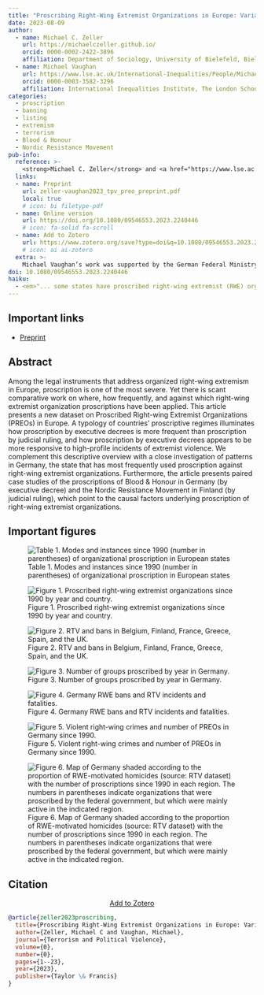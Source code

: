 ```yaml
---
title: "Proscribing Right-Wing Extremist Organizations in Europe: Variations, Trends, and Prospects"
date: 2023-08-09
author:
  - name: Michael C. Zeller
    url: https://michaelczeller.github.io/
    orcid: 0000-0002-2422-3896
    affiliation: Department of Sociology, University of Bielefeld, Bielefeld, Germany
  - name: Michael Vaughan
    url: https://www.lse.ac.uk/International-Inequalities/People/Michael-Vaughan/Michael-Vaughan
    orcid: 0000-0003-3582-3296
    affiliation: International Inequalities Institute, The London School of Economics and Political Science, London, UK
categories:
  - proscription
  - banning
  - listing
  - extremism
  - terrorism
  - Blood & Honour
  - Nordic Resistance Movement
pub-info:
  reference: >-
    <strong>Michael C. Zeller</strong> and <a href="https://www.lse.ac.uk/International-Inequalities/People/Michael-Vaughan/Michael-Vaughan">Michael Vaughan</a>, “Proscribing Right-Wing Extremist Organizations in Europe: Variations, Trends, and Prospects,” <em>Terrorism and Political Violence</em> 0, no. 0 (2023): 1-23, doi: <a href="https://doi.org/10.1080/09546553.2023.2240446"><code>10.1080/09546553.2023.2240446</code></a>
  links:
  - name: Preprint
    url: zeller-vaughan2023_tpv_preo_preprint.pdf
    local: true
    # icon: bi filetype-pdf
  - name: Online version
    url: https://doi.org/10.1080/09546553.2023.2240446
    # icon: fa-solid fa-scroll
  - name: Add to Zotero
    url: https://www.zotero.org/save?type=doi&q=10.1080/09546553.2023.2240446
    # icon: ai ai-zotero
  extra: >-
    Michael Vaughan’s work was supported by the German Federal Ministry of Education and Research (funding code 16DII125). We would like to thank the all country experts who participated in data collection for this project: for Austria, Vinicius Bivar and Manès Weisskircher; for Belgium, Ico Maly; for Bulgaria, Rositsa Dzhekova and Asya Metodieva; for Croatia, Maja Gergorić and Ivan Tranfić; for Czechia, Ondrej Kolár and Eva Svatonova; for Denmark, Richard McNeil- Willson and Anita Nissen; for Estonia, Stefano Braghiroli; for Finland, Lynda Gilby and Tommi Kotonen; for France, Jean-Yves Camus, Nicolas Lebourg, and Franziska Wagner; for Germany, Maik Fielitz, Jana Hitziger, Greta Jasser, Sabine Volk, and Michael C. Zeller; for Greece and for Cyprus, Andreas Dafnos and Vasiliki Tsagkroni; for Hungary, Katherine Kondor and Balša Lubarda; for Italy, Alessio Scopelliti and Micaela Musacchio Strigone; for Latvia, Valery Engel; for the Netherlands, Sarah de Lange; for Poland, Michael Cole and Justyna Kajta; for Portugal, Vinicius Bivar and Raquel da Silva; for Romania, Roland Clark and Cinpoes Radu; for Slovakia, Miroslav Mareš and Eva Svatonova; for Slovenia, Miroslav Mareš and Marko Milošev; for Spain, Carmen Aguilera-Carnerero and Bàrbara Molas; for Sweden, Tina Askanius and Patricia Rodi; and for the United Kingdom and for Ireland, William Allchorn, Andreas Dafnos, Callum Downes, and Daniel Jones. We also thank Alina Iltutmus for assistance in preparing this article. 
doi: 10.1080/09546553.2023.2240446
haiku:
  - <em>"... some states have proscribed right-wing extremist (RWE) organizations quite often, while others have used proscription laws only in isolated cases; still others eschew completely such legal instruments."</em>
---
```


## Important links

- [Preprint](zeller-vaughan2023_tpv_preo_preprint.pdf)

## Abstract

Among the legal instruments that address organized right-wing extremism in Europe, proscription is one of the most severe. Yet there is scant comparative work on where, how frequently, and against which right-wing extremist organization proscriptions have been applied. This article presents a new dataset on Proscribed Right-wing Extremist Organizations (PREOs) in Europe. A typology of countries’ proscriptive regimes illuminates how proscription by executive decrees is more frequent than proscription by judicial ruling, and how proscription by executive decrees appears to be more responsive to high-profile incidents of extremist violence. We complement this descriptive overview with a close investigation of patterns in Germany, the state that has most frequently used proscription against right-wing extremist organizations. Furthermore, the article presents paired case studies of the proscriptions of Blood & Honour in Germany (by executive decree) and the Nordic Resistance Movement in Finland (by judicial ruling), which point to the causal factors underlying proscription of right-wing extremist organizations.


## Important figures

![Table 1. Modes and instances since 1990 (number in parentheses) of organizational proscription in European states](preo_tab1.png)

![Figure 1. Proscribed right-wing extremist organizations since 1990 by year and country.](year_bar-1.png)

![Figure 2. RTV and bans in Belgium, Finland, France, Greece, Spain, and the UK.](RTV-bans-six-countries-1.png)

![Figure 3. Number of groups proscribed by year in Germany.](DE-ban-years-1.png)

![Figure 4. Germany RWE bans and RTV incidents and fatalities.](Germany-RTV-bars-1.png)

![Figure 5. Violent right-wing crimes and number of PREOs in Germany since 1990.](Germany-VfS-figs-1.png)

![Figure 6. Map of Germany shaded according to the proportion of RWE-motivated homicides (source: RTV dataset) with the number of proscriptions since 1990 in each region. The numbers in parentheses indicate organizations that were proscribed by the federal government, but which were mainly active in the indicated region.](fig_2022-08-08RTV_de_map.png)

## Citation

<p class="buttons" style="text-align:center;">
<a class="btn btn-danger" target="_blank" href="https://www.zotero.org/save?type=doi&q=10.1080/14742837.2021.1889493">Add to Zotero <i class="bi-arrow-up-right-square"></i> </a>
</p>

```bibtex
@article{zeller2023proscribing,
  title={Proscribing Right-Wing Extremist Organizations in Europe: Variations, Trends, and Prospects},
  author={Zeller, Michael C and Vaughan, Michael},
  journal={Terrorism and Political Violence},
  volume={0},
  number={0},
  pages={1--23},
  year={2023},
  publisher={Taylor \& Francis}
}
```
